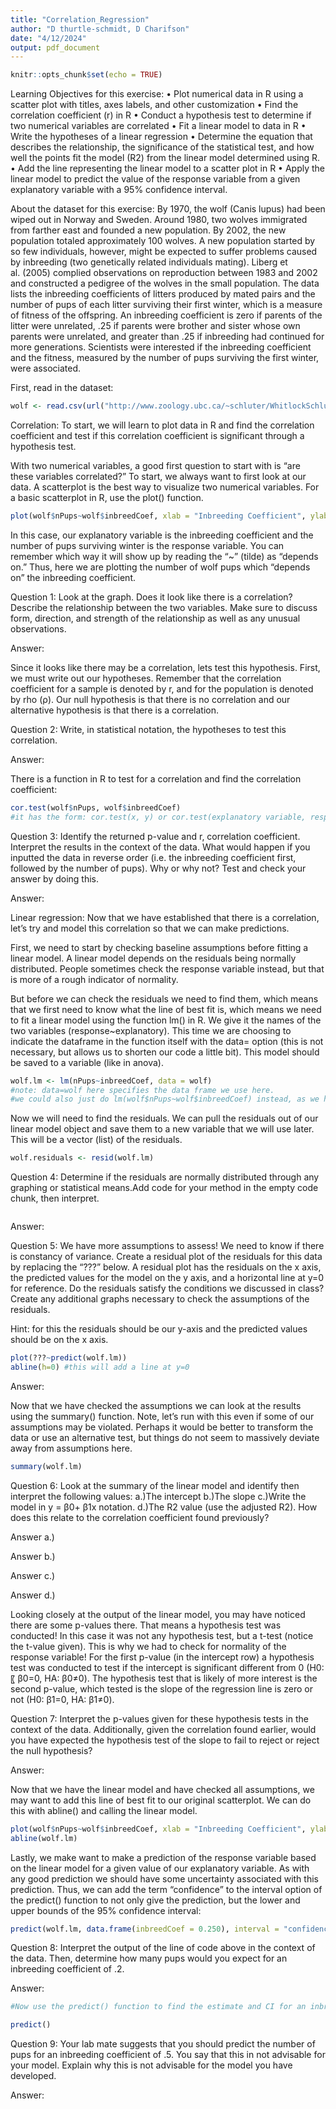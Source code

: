 ---
title: "Correlation_Regression"
author: "D thurtle-schmidt, D Charifson"
date: "4/12/2024"
output: pdf_document
---

```{r setup, include=FALSE}
knitr::opts_chunk$set(echo = TRUE)
```

Learning Objectives for this exercise:
•	Plot numerical data in R using a scatter plot with titles, axes labels, and other customization
•	Find the correlation coefficient (r) in R
•	Conduct a hypothesis test to determine if two numerical variables are correlated
•	Fit a linear model to data in R 
•	Write the hypotheses of a linear regression 
•	Determine the equation that describes the relationship, the significance of the statistical test, and how well the points fit the model (R2) from the linear model determined using R.
•	Add the line representing the linear model to a scatter plot in R
•	Apply the linear model to predict the value of the response variable from a given explanatory variable with a 95% confidence interval.

About the dataset for this exercise:
	By 1970, the wolf (Canis lupus) had been wiped out in Norway and Sweden. Around 1980, two wolves immigrated from farther east and founded a new population. By 2002, the new population totaled approximately 100 wolves. A new population started by so few individuals, however, might be expected to suffer problems caused by inbreeding (two genetically related individuals mating). Liberg et al. (2005) complied observations on reproduction between 1983 and 2002 and constructed a pedigree of the wolves in the small population. The data lists the inbreeding coefficients of litters produced by mated pairs and the number of pups of each litter surviving their first winter, which is a measure of fitness of the offspring. An inbreeding coefficient is zero if parents of the litter were unrelated, .25 if parents were brother and sister whose own parents were unrelated, and greater than .25 if inbreeding had continued for more generations. Scientists were interested if the inbreeding coefficient and the fitness, measured by the number of pups surviving the first winter, were associated. 

First, read in the dataset:
```{r}
wolf <- read.csv(url("http://www.zoology.ubc.ca/~schluter/WhitlockSchluter/wp-content/data/chapter16/chap16e2InbreedingWolves.csv"))
```


Correlation:
To start, we will learn to plot data in R and find the correlation coefficient and test if this correlation coefficient is significant through a hypothesis test. 

With two numerical variables, a good first question to start with is “are these variables correlated?” To start, we always want to first look at our data. A scatterplot is the best way to visualize two numerical variables. For a basic scatterplot in R, use the plot() function.

```{r}
plot(wolf$nPups~wolf$inbreedCoef, xlab = "Inbreeding Coefficient", ylab = "Number of Pups", col = "blue", pch = 16)
```

In this case, our explanatory variable is the inbreeding coefficient and the number of pups surviving winter is the response variable. You can remember which way it will show up by reading the “~” (tilde) as “depends on.” Thus, here we are plotting the number of wolf pups which “depends on” the inbreeding coefficient. 


Question 1: Look at the graph. Does it look like there is a correlation? Describe the relationship between the two variables. Make sure to discuss form, direction, and strength of the relationship as well as any unusual observations.

Answer:



Since it looks like there may be a correlation, lets test this hypothesis. First, we must write out our hypotheses. Remember that the correlation coefficient for a sample is denoted by r, and for the population is denoted by rho (ρ). Our null hypothesis is that there is no correlation and our alternative hypothesis is that there is a correlation. 



Question 2: Write, in statistical notation, the hypotheses to test this correlation.

Answer:



There is a function in R to test for a correlation and find the correlation coefficient:

```{r}
cor.test(wolf$nPups, wolf$inbreedCoef)
#it has the form: cor.test(x, y) or cor.test(explanatory variable, response variable)
```



Question 3: Identify the returned p-value and r, correlation coefficient. Interpret the results in the context of the data. What would happen if you inputted the data in reverse order (i.e. the inbreeding coefficient first, followed by the number of pups). Why or why not? Test and check your answer by doing this. 

Answer:



Linear regression:
Now that we have established that there is a correlation, let’s try and model this correlation so that we can make predictions. 

First, we need to start by checking baseline assumptions before fitting a linear model. A linear model depends on the residuals being normally distributed. People sometimes check the response variable instead, but that is more of a rough indicator of normality.

But before we can check the residuals we need to find them, which means that we first need to know what the line of best fit is, which means we need to fit a linear model using the function lm() in R. We give it the names of the two variables (response~explanatory). This time we are choosing to indicate the dataframe in the function itself with the data= option (this is not necessary, but allows us to shorten our code a little bit). This model should be saved to a variable (like in anova). 

```{r}
wolf.lm <- lm(nPups~inbreedCoef, data = wolf) 
#note: data=wolf here specifies the data frame we use here.
#we could also just do lm(wolf$nPups~wolf$inbreedCoef) instead, as we have done with other functions. 
```

Now we will need to find the residuals. We can pull the residuals out of our linear model object and save them to a new variable that we will use later. This will be a vector (list) of the residuals.

```{r}
wolf.residuals <- resid(wolf.lm)
```



Question 4: Determine if the residuals are normally distributed through any graphing or statistical means.Add code for your method in the empty code chunk, then interpret.

```{r}

```

Answer:



Question 5: We have more assumptions to assess! We need to know if there is constancy of variance. Create a residual plot of the residuals for this data by replacing the "???" below. A residual plot has the residuals on the x axis, the predicted values for the model on the y axis, and a horizontal line at y=0 for reference. Do the residuals satisfy the conditions we discussed in class? Create any additional graphs necessary to check the assumptions of the residuals. 

Hint: for this the residuals should be our y-axis and the predicted values should be on the x axis.

```{r}
plot(???~predict(wolf.lm))
abline(h=0) #this will add a line at y=0
```

Answer:



Now that we have checked the assumptions we can look at the results using the summary() function. Note, let's run with this even if some of our assumptions may be violated. Perhaps it would be better to transform the data or use an alternative test, but things do not seem to massively deviate away from assumptions here. 

```{r}
summary(wolf.lm)
```



Question 6: Look at the summary of the linear model and identify then interpret the following values:
	a.)The intercept
	b.)The slope
	c.)Write the model in y = β0+ β1x notation.
	d.)The R2 value (use the adjusted R2). How does this relate to the correlation coefficient found previously?

Answer a.)

Answer b.)

Answer c.)

Answer d.)


Looking closely at the output of the linear model, you may have noticed there are some p-values there. That means a hypothesis test was conducted! In this case it was not any hypothesis test, but a t-test (notice the t-value given). This is why we had to check for normality of the response variable! For the first p-value (in the intercept row) a hypothesis test was conducted to test if the intercept is significant different from 0 (H0: 〖 β0=0, HA: β0≠0). The hypothesis test that is likely of more interest is the second p-value, which tested is the slope of the regression line is zero or not (H0: β1=0, HA: β1≠0). 



Question 7: Interpret the p-values given for these hypothesis tests in the context of the data. Additionally, given the correlation found earlier, would you have expected the hypothesis test of the slope to fail to reject or reject the null hypothesis?

Answer:




Now that we have the linear model and have checked all assumptions, we may want to add this line of best fit to our original scatterplot. We can do this with abline() and calling the linear model.

```{r}
plot(wolf$nPups~wolf$inbreedCoef, xlab = "Inbreeding Coefficient", ylab = "Number of Pups", col = "blue", pch = 16)
abline(wolf.lm)
```

Lastly, we make want to make a prediction of the response variable based on the linear model for a given value of our explanatory variable. As with any good prediction we should have some uncertainty associated with this prediction. Thus, we can add the term “confidence” to the interval option of the predict() function to not only give the prediction, but the lower and upper bounds of the 95% confidence interval:

```{r}
predict(wolf.lm, data.frame(inbreedCoef = 0.250), interval = "confidence")
```



Question 8: Interpret the output of the line of code above in the context of the data. Then, determine how many pups would you expect for an inbreeding coefficient of .2.

Answer:




```{r}
#Now use the predict() function to find the estimate and CI for an inbreeding coefficient of 0.2

predict()
```



Question 9: Your lab mate suggests that you should predict the number of pups for an inbreeding coefficient of .5. You say that this in not advisable for your model. Explain why this is not advisable for the model you have developed.

Answer:



